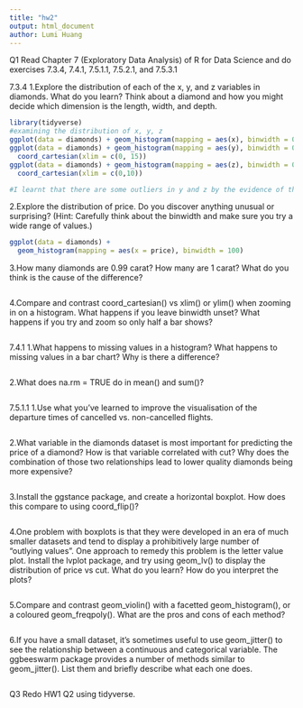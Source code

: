 ```yaml
---
title: "hw2"
output: html_document
author: Lumi Huang
---
```

Q1
Read Chapter 7 (Exploratory Data Analysis) of R for Data Science and do exercises 7.3.4, 7.4.1, 7.5.1.1, 7.5.2.1, and 7.5.3.1

7.3.4
1.Explore the distribution of each of the x, y, and z variables in diamonds. What do you learn? Think about a diamond and how you might decide which dimension is the length, width, and depth.

```r
library(tidyverse)
#examining the distribution of x, y, z
ggplot(data = diamonds) + geom_histogram(mapping = aes(x), binwidth = 0.5)
ggplot(data = diamonds) + geom_histogram(mapping = aes(y), binwidth = 0.5) + 
  coord_cartesian(xlim = c(0, 15))
ggplot(data = diamonds) + geom_histogram(mapping = aes(z), binwidth = 0.5) +
  coord_cartesian(xlim = c(0,10))

#I learnt that there are some outliers in y and z by the evidence of the unusually wide limits on the x-axis. Based on the distribution of x, y, z without outliers, we can say x, y are the length and width of diamonds, and z is the depth of diamonds.

```

2.Explore the distribution of price. Do you discover anything unusual or surprising? (Hint: Carefully think about the binwidth and make sure you try a wide range of values.)
```r
ggplot(data = diamonds) + 
  geom_histogram(mapping = aes(x = price), binwidth = 100)
```

3.How many diamonds are 0.99 carat? How many are 1 carat? What do you think is the cause of the difference?
```r

```


4.Compare and contrast coord_cartesian() vs xlim() or ylim() when zooming in on a histogram. What happens if you leave binwidth unset? What happens if you try and zoom so only half a bar shows?
```r

```

7.4.1
1.What happens to missing values in a histogram? What happens to missing values in a bar chart? Why is there a difference?
```r

```


2.What does na.rm = TRUE do in mean() and sum()?
```r

```

7.5.1.1
1.Use what you’ve learned to improve the visualisation of the departure times of cancelled vs. non-cancelled flights.
```r

```


2.What variable in the diamonds dataset is most important for predicting the price of a diamond? How is that variable correlated with cut? Why does the combination of those two relationships lead to lower quality diamonds being more expensive?
```r

```


3.Install the ggstance package, and create a horizontal boxplot. How does this compare to using coord_flip()?
```r

```


4.One problem with boxplots is that they were developed in an era of much smaller datasets and tend to display a prohibitively large number of “outlying values”. One approach to remedy this problem is the letter value plot. Install the lvplot package, and try using geom_lv() to display the distribution of price vs cut. What do you learn? How do you interpret the plots?
```r

```


5.Compare and contrast geom_violin() with a facetted geom_histogram(), or a coloured geom_freqpoly(). What are the pros and cons of each method?
```r

```


6.If you have a small dataset, it’s sometimes useful to use geom_jitter() to see the relationship between a continuous and categorical variable. The ggbeeswarm package provides a number of methods similar to geom_jitter(). List them and briefly describe what each one does.
```r

```

Q3
Redo HW1 Q2 using tidyverse.
```r

```



